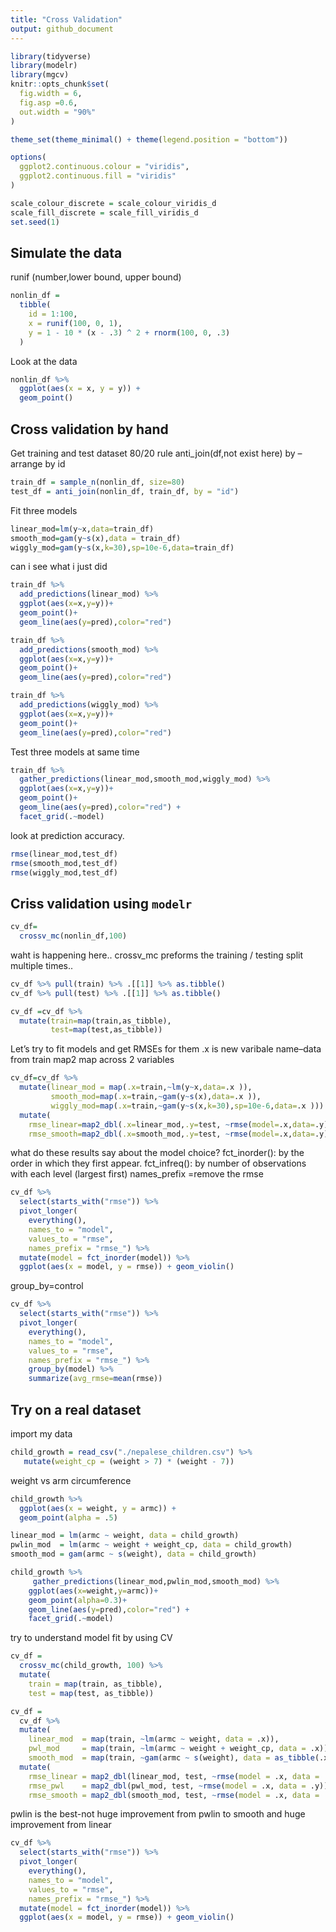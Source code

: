 ```yaml
---
title: "Cross Validation"
output: github_document
---
```


```r
library(tidyverse)
library(modelr)
library(mgcv)
knitr::opts_chunk$set(
  fig.width = 6,
  fig.asp =0.6,
  out.width = "90%"
) 

theme_set(theme_minimal() + theme(legend.position = "bottom"))

options(
  ggplot2.continuous.colour = "viridis",
  ggplot2.continuous.fill = "viridis"
)

scale_colour_discrete = scale_colour_viridis_d
scale_fill_discrete = scale_fill_viridis_d
set.seed(1)
```

## Simulate the data

runif (number,lower bound, upper bound)

```r
nonlin_df = 
  tibble(
    id = 1:100,
    x = runif(100, 0, 1),
    y = 1 - 10 * (x - .3) ^ 2 + rnorm(100, 0, .3)
  )

```
Look at the data 

```r

nonlin_df %>% 
  ggplot(aes(x = x, y = y)) + 
  geom_point()
```

## Cross validation by hand
Get training and test dataset
80/20 rule
anti_join(df,not exist here)
by --arrange by id
```r
train_df = sample_n(nonlin_df, size=80)
test_df = anti_join(nonlin_df, train_df, by = "id")


```

Fit three models

```r
linear_mod=lm(y~x,data=train_df)
smooth_mod=gam(y~s(x),data = train_df)
wiggly_mod=gam(y~s(x,k=30),sp=10e-6,data=train_df)
```


can i see what i just did
```r
train_df %>% 
  add_predictions(linear_mod) %>% 
  ggplot(aes(x=x,y=y))+
  geom_point()+ 
  geom_line(aes(y=pred),color="red")
```

```r
train_df %>% 
  add_predictions(smooth_mod) %>% 
  ggplot(aes(x=x,y=y))+
  geom_point()+ 
  geom_line(aes(y=pred),color="red")
```


```r
train_df %>% 
  add_predictions(wiggly_mod) %>% 
  ggplot(aes(x=x,y=y))+
  geom_point()+ 
  geom_line(aes(y=pred),color="red")
```


Test three models at same time 
```r
train_df %>% 
  gather_predictions(linear_mod,smooth_mod,wiggly_mod) %>% 
  ggplot(aes(x=x,y=y))+
  geom_point()+ 
  geom_line(aes(y=pred),color="red") +
  facet_grid(.~model)
```

look at prediction accuracy.
```r
rmse(linear_mod,test_df)
rmse(smooth_mod,test_df)
rmse(wiggly_mod,test_df)
```

## Criss validation using `modelr`
```r
cv_df=
  crossv_mc(nonlin_df,100)
```
waht is happening here..
crossv_mc preforms the training / testing split multiple times..
```r
cv_df %>% pull(train) %>% .[[1]] %>% as.tibble()
cv_df %>% pull(test) %>% .[[1]] %>% as.tibble()
```

```r
cv_df =cv_df %>% 
  mutate(train=map(train,as_tibble),
         test=map(test,as_tibble))
```
Let's try to fit models and get RMSEs for them
.x is new varibale name--data from train
map2 map across 2 variables
```r
cv_df=cv_df %>% 
  mutate(linear_mod = map(.x=train,~lm(y~x,data=.x )),
         smooth_mod=map(.x=train,~gam(y~s(x),data=.x )),
         wiggly_mod=map(.x=train,~gam(y~s(x,k=30),sp=10e-6,data=.x ))) %>% 
  mutate(
    rmse_linear=map2_dbl(.x=linear_mod,.y=test, ~rmse(model=.x,data=.y)),
    rmse_smooth=map2_dbl(.x=smooth_mod,.y=test, ~rmse(model=.x,data=.y)),                       rmse_wiggly=map2_dbl(.x=wiggly_mod,.y=test, ~rmse(model=.x,data=.y)))
```

what do these results say about the model choice?
fct_inorder(): by the order in which they first appear.
fct_infreq(): by number of observations with each level (largest first)
 names_prefix =remove the rmse
```r
cv_df %>% 
  select(starts_with("rmse")) %>% 
  pivot_longer(
    everything(),
    names_to = "model", 
    values_to = "rmse",
    names_prefix = "rmse_") %>% 
  mutate(model = fct_inorder(model)) %>% 
  ggplot(aes(x = model, y = rmse)) + geom_violin()
```

group_by=control
```r
cv_df %>% 
  select(starts_with("rmse")) %>% 
  pivot_longer(
    everything(),
    names_to = "model", 
    values_to = "rmse",
    names_prefix = "rmse_") %>% 
    group_by(model) %>% 
    summarize(avg_rmse=mean(rmse))
```

## Try on a real dataset

import my data 
```r
child_growth = read_csv("./nepalese_children.csv") %>% 
   mutate(weight_cp = (weight > 7) * (weight - 7))
```

weight vs arm circumference
```r
child_growth %>% 
  ggplot(aes(x = weight, y = armc)) + 
  geom_point(alpha = .5)
```

```r
linear_mod = lm(armc ~ weight, data = child_growth)
pwlin_mod  = lm(armc ~ weight + weight_cp, data = child_growth)
smooth_mod = gam(armc ~ s(weight), data = child_growth)
```

```r
child_growth %>% 
     gather_predictions(linear_mod,pwlin_mod,smooth_mod) %>% 
    ggplot(aes(x=weight,y=armc))+
    geom_point(alpha=0.3)+ 
    geom_line(aes(y=pred),color="red") +
    facet_grid(.~model)
```
try to understand model fit by using CV
```r
cv_df =
  crossv_mc(child_growth, 100) %>% 
  mutate(
    train = map(train, as_tibble),
    test = map(test, as_tibble))
```

```r
cv_df = 
  cv_df %>% 
  mutate(
    linear_mod  = map(train, ~lm(armc ~ weight, data = .x)),
    pwl_mod     = map(train, ~lm(armc ~ weight + weight_cp, data = .x)),
    smooth_mod  = map(train, ~gam(armc ~ s(weight), data = as_tibble(.x)))) %>% 
  mutate(
    rmse_linear = map2_dbl(linear_mod, test, ~rmse(model = .x, data = .y)),
    rmse_pwl    = map2_dbl(pwl_mod, test, ~rmse(model = .x, data = .y)),
    rmse_smooth = map2_dbl(smooth_mod, test, ~rmse(model = .x, data = .y)))
```

pwlin is the best-not huge improvement from pwlin to smooth and huge improvement from linear
```r
cv_df %>% 
  select(starts_with("rmse")) %>% 
  pivot_longer(
    everything(),
    names_to = "model", 
    values_to = "rmse",
    names_prefix = "rmse_") %>% 
  mutate(model = fct_inorder(model)) %>% 
  ggplot(aes(x = model, y = rmse)) + geom_violin()
```

